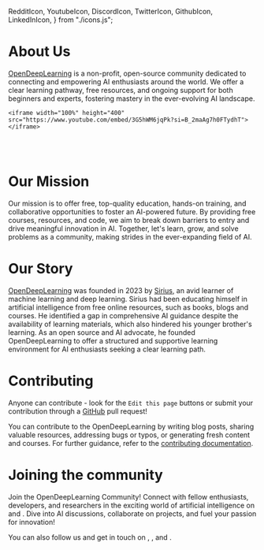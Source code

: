   RedditIcon,
  YoutubeIcon,
  DiscordIcon,
  TwitterIcon,
  GithubIcon,
  LinkedInIcon,
} from "./icons.js";

<h1 style={{ fontSize: "48px" }}>About Us</h1>

[OpenDeepLearning](#) is a non-profit, open-source community dedicated to connecting and empowering AI enthusiasts around the world. We offer a clear learning pathway, free resources, and ongoing support for both beginners and experts, fostering mastery in the ever-evolving AI landscape.

```mdx-code-block
<iframe width="100%" height="400"
src="https://www.youtube.com/embed/3G5hWM6jqPk?si=B_2maAg7h0FTydhT">
</iframe>
```

<br />
<br />

<h1 className="about-heading">Our Mission</h1>

Our mission is to offer free, top-quality education, hands-on training, and collaborative opportunities to foster an AI-powered future. By providing free courses, resources, and code, we aim to break down barriers to entry and drive meaningful innovation in AI. Together, let's learn, grow, and solve problems as a community, making strides in the ever-expanding field of AI.

<h1 className="about-heading">Our Story</h1>

[OpenDeepLearning](#) was founded in 2023 by [Sirius](https://github.com/severus27), an avid learner of machine learning and deep learning. Sirius had been educating himself in artificial intelligence from free online resources, such as books, blogs and courses. He identified a gap in comprehensive AI guidance despite the availability of learning materials, which also hindered his younger brother's learning. As an open source and AI advocate, he founded OpenDeepLearning to offer a structured and supportive learning environment for AI enthusiasts seeking a clear learning path.

<h1 className="about-heading">Contributing</h1>

Anyone can contribute - look for the `Edit this page` buttons or submit your contribution
through a [GitHub](#) pull request!

You can contribute to the OpenDeepLearning by writing blog posts, sharing valuable resources, addressing bugs or typos, or generating fresh content and courses. For further guidance, refer to the [contributing documentation](#).

<h1 className="about-heading">Joining the community</h1>

Join the OpenDeepLearning Community! Connect with fellow enthusiasts, developers, and researchers in the exciting world of artificial intelligence on <DiscordIcon /> and <RedditIcon />. Dive into AI discussions, collaborate on projects, and fuel your passion for innovation!

You can also follow us and get in touch on <TwitterIcon />, <GithubIcon />, <YoutubeIcon /> and <LinkedInIcon />.
